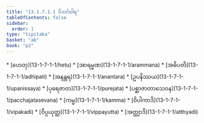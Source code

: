 ```yaml
---
title: "13.1.7.1.1 ဝိဘင်္ဂဝါရ"
tableOfContents: false
sidebar:
  order: 1
type: "tipitaka"
basket: "ab"
book: "p2"
---
```



<DynamicBreadcrumb />



<TableOfContents book="p2" section="13.1.7.1.1">
* [ဟေတု](13-1-7-1-1/hetu)
* [အာရမ္မဏ](13-1-7-1-1/arammana)
* [အဓိပတိ](13-1-7-1-1/adhipati)
* [အနန္တရ](13-1-7-1-1/anantara)
* [ဥပနိဿယ](13-1-7-1-1/upanissaya)
* [ပုရေဇာတ](13-1-7-1-1/purejata)
* [ပစ္ဆာဇာတာသေဝန](13-1-7-1-1/pacchajatasevana)
* [ကမ္မ](13-1-7-1-1/kamma)
* [ဝိပါကာဒိ](13-1-7-1-1/vipakadi)
* [ဝိပ္ပယုတ္တ](13-1-7-1-1/vippayutta)
* [အတ္ထျာဒိ](13-1-7-1-1/atthyadi)
</TableOfContents>